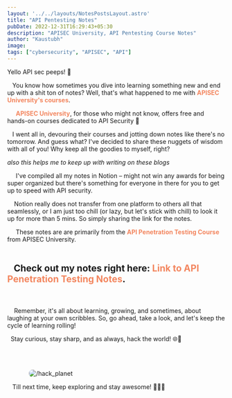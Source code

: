 ```yaml
---
layout: '../../layouts/NotesPostsLayout.astro'
title: "API Pentesting Notes"
pubDate: 2022-12-31T16:29:43+05:30
description: "APISEC University, API Pentesting Course Notes"
author: "Kaustubh"
image: 
tags: ["cybersecurity", "APISEC", "API"]
---
```


Yello API sec peeps! 🚀


&nbsp;&nbsp; You know how sometimes you dive into learning something new and end up with a shit ton of notes? Well, that's what happened to me with <a href="https://www.apisecuniversity.com/" target="_blank" rel="noopener noreferrer" style="color: #f3865f; font-weight: bold; text-decoration: none;">APISEC University's courses</a>. 


&nbsp;&nbsp;&nbsp;&nbsp; <a href="https://www.apisecuniversity.com/" target="_blank" rel="noopener noreferrer" style="color: #f3865f; font-weight: bold; text-decoration: none;">APISEC University</a>, for those who might not know, offers free and hands-on courses dedicated to API Security 💪

&nbsp;&nbsp; I went all in, devouring their courses and jotting down notes like there's no tomorrow. And guess what? I've decided to share these nuggets of wisdom with all of you! Why keep all the goodies to myself, right?

*also this helps me to keep up with writing on these blogs*

&nbsp;&nbsp;&nbsp;&nbsp; I've compiled all my notes in Notion – might not win any awards for being super organized but there's something for everyone in there for you to get up to speed with API security. 

&nbsp;&nbsp;&nbsp; Notion really does not transfer from one platform to others all that seamlessly, or I am just too chill (or lazy, but let's stick with chill) to look it up for more than 5 mins. So simply sharing the link for the notes. 

&nbsp;&nbsp;&nbsp;&nbsp; These notes are are primarily from the <a href="https://www.apisecuniversity.com/courses/api-penetration-testing" target="_blank" rel="noopener noreferrer" style="color: #f3865f; font-weight: bold; text-decoration: none;">API Penetration Testing Course</a> from APISEC University.
<br></br>
## &nbsp;&nbsp; Check out my notes right here: <a href="https://raikaustubh.notion.site/API-Penetration-Testing-Notes-29f195c69042461aa6d4f99a5014bf99" target="_blank" rel="noopener noreferrer" style="color: #f3865f; font-weight: bold; text-decoration: none;">Link to API Penetration Testing Notes</a>.
<br></br>
&nbsp;&nbsp;&nbsp; Remember, it's all about learning, growing, and sometimes, about laughing at your own scribbles. So, go ahead, take a look, and let's keep the cycle of learning rolling!

&nbsp; Stay curious, stay sharp, and as always, hack the world! 🌐🔑


<br></br>

<img src="/assets/gif/hack_planet.gif" alt="/hack_planet" style="max-width: 80%; display: block; margin: auto;  border-radius: 8px;" />

&nbsp;&nbsp; Till next time, keep exploring and stay awesome! 🚀👨‍💻
